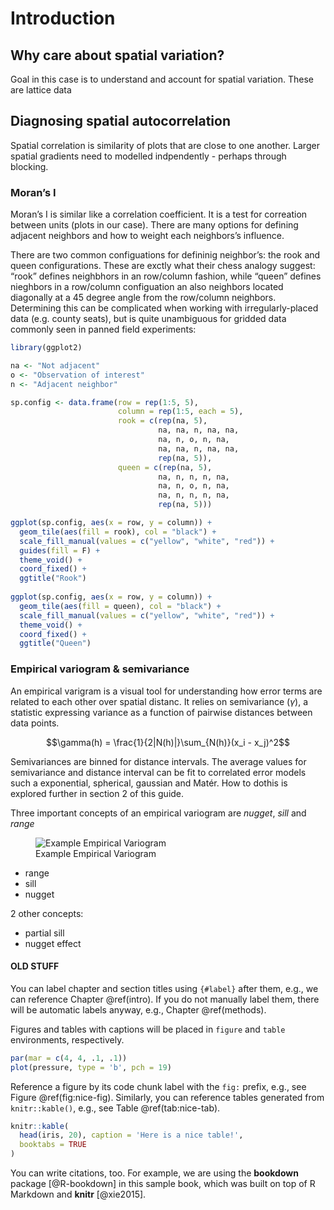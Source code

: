 # Introduction {#intro}

## Why care about spatial variation?



Goal in this case is to understand and account for spatial variation. These are lattice data

## Diagnosing spatial autocorrelation

Spatial correlation is similarity of plots that are close to one another. Larger spatial gradients need to modelled indpendently - perhaps through blocking. 

### Moran's I

Moran's I is similar like a correlation coefficient. It is a test for correation between units (plots in our case). There are many options for defining adjacent neighbors and how to weight each neighbors's influence. 

There are two common configuations for defininig neighbor's: the rook and queen configurations. These are exctly what their chess analogy suggest: "rook" defines neighbhors in an row/column fashion, while "queen" defines nieghbors in a row/column configuation an also neighbors located diagonally at a 45 degree angle from the row/column neighbors. Determining this can be complicated when working with irregularly-placed data (e.g. county seats), but is quite unambiguous for gridded data commonly seen in panned field experiments:

```{r echo=FALSE}
library(ggplot2)

na <- "Not adjacent"
o <- "Observation of interest"
n <- "Adjacent neighbor"

sp.config <- data.frame(row = rep(1:5, 5), 
                        column = rep(1:5, each = 5),
                        rook = c(rep(na, 5),
                                 na, na, n, na, na,
                                 na, n, o, n, na,
                                 na, na, n, na, na,
                                 rep(na, 5)),
                        queen = c(rep(na, 5),
                                 na, n, n, n, na,
                                 na, n, o, n, na,
                                 na, n, n, n, na,
                                 rep(na, 5)))

ggplot(sp.config, aes(x = row, y = column)) +
  geom_tile(aes(fill = rook), col = "black") +
  scale_fill_manual(values = c("yellow", "white", "red")) + 
  guides(fill = F) + 
  theme_void() + 
  coord_fixed() + 
  ggtitle("Rook")
  
ggplot(sp.config, aes(x = row, y = column)) +
  geom_tile(aes(fill = queen), col = "black") + 
  scale_fill_manual(values = c("yellow", "white", "red")) +   
  theme_void() +
  coord_fixed() + 
  ggtitle("Queen")  
```




### Empirical variogram & semivariance

An empirical varigram is a visual tool for understanding how error terms are related to each other over spatial distanc. It relies on semivariance ($\gamma$), a statistic expressing variance as a function of pairwise distances between data points.   

$$\gamma(h) = \frac{1}{2|N(h)|}\sum_{N(h)}(x_i - x_j)^2$$

Semivariances are binned for distance intervals. The average values for semivariance and distance interval can be fit to correlated error models such a exponential, spherical, gaussian and Matér. How to dothis is explored further in section 2 of this guide. 

Three important concepts of an empirical variogram are *nugget*, *sill* and  *range* 

![Example Empirical Variogram](img/Sadoti2014_spherical.jpg)

* range
* sill 
* nugget

2 other concepts: 

* partial sill
* nugget effect


#### OLD STUFF

You can label chapter and section titles using `{#label}` after them, e.g., we can reference Chapter \@ref(intro). If you do not manually label them, there will be automatic labels anyway, e.g., Chapter \@ref(methods).

Figures and tables with captions will be placed in `figure` and `table` environments, respectively.

```{r nice-fig, fig.cap='Here is a nice figure!', out.width='80%', fig.asp=.75, fig.align='center'}
par(mar = c(4, 4, .1, .1))
plot(pressure, type = 'b', pch = 19)
```

Reference a figure by its code chunk label with the `fig:` prefix, e.g., see Figure \@ref(fig:nice-fig). Similarly, you can reference tables generated from `knitr::kable()`, e.g., see Table \@ref(tab:nice-tab).

```{r nice-tab, tidy=FALSE}
knitr::kable(
  head(iris, 20), caption = 'Here is a nice table!',
  booktabs = TRUE
)
```

You can write citations, too. For example, we are using the **bookdown** package [@R-bookdown] in this sample book, which was built on top of R Markdown and **knitr** [@xie2015].

